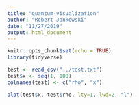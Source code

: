 ```yaml
---
title: "quantum-visualization"
author: "Robert Jankowski"
date: "11/27/2019"
output: html_document
---
```


```r
knitr::opts_chunk$set(echo = TRUE)
library(tidyverse)
```

```r
test <- read_csv("../test.txt")
test$x <- seq(1, 100)
colnames(test) <- c("rho", "x")
```

```r
plot(test$x, test$rho, lty=1, lwd=2, "l")
```

